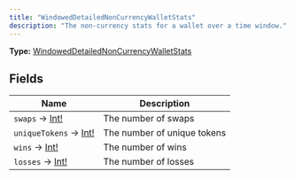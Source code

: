```yaml
---
title: "WindowedDetailedNonCurrencyWalletStats"
description: "The non-currency stats for a wallet over a time window."
---
```


**Type:** [WindowedDetailedNonCurrencyWalletStats](/api-reference/types/windoweddetailednoncurrencywalletstats)

## Fields

| Name | Description |
|------|-------------|
| `swaps` → [Int!](/api-reference/types/int) | The number of swaps |
| `uniqueTokens` → [Int!](/api-reference/types/int) | The number of unique tokens |
| `wins` → [Int!](/api-reference/types/int) | The number of wins |
| `losses` → [Int!](/api-reference/types/int) | The number of losses |

